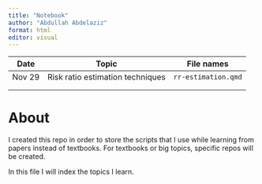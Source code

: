 ```yaml
---
title: "Notebook"
author: "Abdullah Abdelaziz"
format: html
editor: visual
---
```


| Date   | Topic                            | File names          |
|--------|----------------------------------|---------------------|
| Nov 29 | Risk ratio estimation techniques | `rr-estimation.qmd` |
|        |                                  |                     |
|        |                                  |                     |

# About

I created this repo in order to store the scripts that I use while learning from papers instead of textbooks. For textbooks or big topics, specific repos will be created.

In this file I will index the topics I learn.
